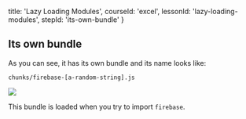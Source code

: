 
  title: 'Lazy Loading Modules',
  courseId: 'excel',
  lessonId: 'lazy-loading-modules',
  stepId: 'its-own-bundle'
}

## Its own bundle

As you can see, it has its own bundle and its name looks like:

```
chunks/firebase-[a-random-string].js
```

![](https://user-images.githubusercontent.com/50838/28233928-308214b0-6918-11e7-9dac-d7cfc5ee2299.png)

This bundle is loaded when you try to import `firebase`.

